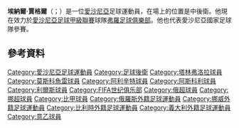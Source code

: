 {{unreferenced|time=2015-05-22T09:02:47+00:00}}
'''埃納爾·賈格爾'''（{{lang-et|Enar Jääger}}；{{bd|1984年|12月18日}}）是一位[[愛沙尼亞|愛沙尼亞]]足球運動員，在場上的位置是中後衛。他現在效力於[[愛沙尼亞足球甲級聯賽|愛沙尼亞足球甲級聯賽]]球隊[[弗羅足球俱樂部|弗羅足球俱樂部]]。他也代表愛沙尼亞國家足球隊參賽。
==參考資料==
{{Reflist}}

{{DEFAULTSORT: Jääger, Enar}}
[[Category:愛沙尼亞足球運動員|Category:愛沙尼亞足球運動員]]
[[Category:足球後衛|Category:足球後衛]]
[[Category:塔林弗洛拉球員|Category:塔林弗洛拉球員]]
[[Category:莫斯科魚雷球員|Category:莫斯科魚雷球員]]
[[Category:阿利辛特球員|Category:阿利辛特球員]]
[[Category:阿斯科利球員|Category:阿斯科利球員]]
[[Category:利爾斯球員|Category:利爾斯球員]]
[[Category:FIFA世纪俱乐部|Category:FIFA世纪俱乐部]]
[[Category:俄超球員|Category:俄超球員]]
[[Category:挪超球員|Category:挪超球員]]
[[Category:比甲球員|Category:比甲球員]]
[[Category:俄羅斯外籍足球運動員|Category:俄羅斯外籍足球運動員]]
[[Category:挪威外籍足球運動員|Category:挪威外籍足球運動員]]
[[Category:比利時外籍足球運動員|Category:比利時外籍足球運動員]]
[[Category:義大利外籍足球運動員|Category:義大利外籍足球運動員]]
[[Category:意乙球員|Category:意乙球員]]